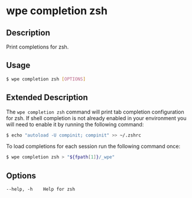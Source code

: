 # wpe completion zsh

## Description

Print completions for zsh.

## Usage

```bash
$ wpe completion zsh [OPTIONS]
```

## Extended Description

The `wpe completion zsh` command will print tab completion configuration for zsh. If shell completion is not already enabled in your environment you will need to enable it by running the following command:

```bash
$ echo "autoload -U compinit; compinit" >> ~/.zshrc
```

To load completions for each session run the following command once:

```bash
$ wpe completion zsh > "${fpath[1]}/_wpe"
```

## Options

```
--help, -h    Help for zsh
```
